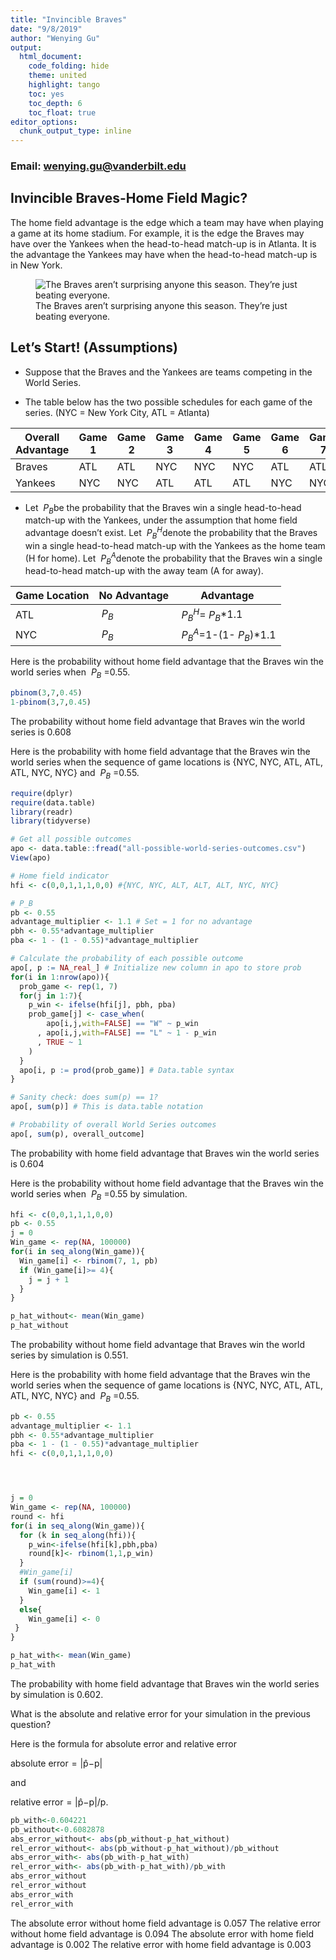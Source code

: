 ```yaml
---
title: "Invincible Braves"
date: "9/8/2019"
author: "Wenying Gu"
output:
  html_document:
    code_folding: hide
    theme: united 
    highlight: tango
    toc: yes
    toc_depth: 6 
    toc_float: true
editor_options: 
  chunk_output_type: inline
---
```

### Email: [wenying.gu@vanderbilt.edu]()

## Invincible Braves-Home Field Magic?
The home field advantage is the edge which a team may have when playing a game at its home stadium. For example, it is the edge the Braves may have over the Yankees when the head-to-head match-up is in Atlanta. It is the advantage the Yankees may have when the head-to-head match-up is in New York.

![The Braves aren’t surprising anyone this season. They’re just beating everyone.](C:\Users\user\Desktop\Braves.png)

## Let's Start! (Assumptions)
* Suppose that the Braves and the Yankees are teams competing in the World Series.

* The table below has the two possible schedules for each game of the series. (NYC = New York City, ATL = Atlanta)


Overall Advantage | Game 1 | Game 2 | Game 3 | Game 4 | Game 5 | Game 6 | Game 7 
---------|----|----|----|----|----|----|----
Braves   | ATL| ATL| NYC| NYC| NYC| ATL| ATL
Yankees  | NYC| NYC| ATL| ATL| ATL| NYC| NYC

* Let $\ P_{B}$be the probability that the Braves win a single head-to-head match-up with the Yankees, under the assumption that home field advantage doesn’t exist. Let $\ P_{B}^H$denote the probability that the Braves win a single head-to-head match-up with the Yankees as the home team (H for home). Let $\ P_{B}^A$denote the probability that the Braves win a single head-to-head match-up with the away team (A for away).

Game Location | No Advantage | Advantage 
---------|---------|--------------------------------
ATL      |$\ P_{B}$| $\ P_{B}^H$=$\ P_{B}$*1.1
NYC      |$\ P_{B}$| $\ P_{B}^A$=1-(1-$\ P_{B}$)*1.1

Here is the probability without home field advantage that the Braves win the world series when $\ P_{B}$ =0.55.  

```r
pbinom(3,7,0.45)
1-pbinom(3,7,0.45)
```
The probability without home field advantage that Braves win the world series is 0.608

Here is the probability with home field advantage that the Braves win the world series when the sequence of game locations is {NYC, NYC, ATL, ATL, ATL, NYC, NYC} and $\ P_{B}$ =0.55.  

```r
require(dplyr)
require(data.table)
library(readr)
library(tidyverse)

# Get all possible outcomes
apo <- data.table::fread("all-possible-world-series-outcomes.csv")
View(apo)

# Home field indicator
hfi <- c(0,0,1,1,1,0,0) #{NYC, NYC, ALT, ALT, ALT, NYC, NYC}

# P_B
pb <- 0.55
advantage_multiplier <- 1.1 # Set = 1 for no advantage
pbh <- 0.55*advantage_multiplier
pba <- 1 - (1 - 0.55)*advantage_multiplier

# Calculate the probability of each possible outcome
apo[, p := NA_real_] # Initialize new column in apo to store prob
for(i in 1:nrow(apo)){
  prob_game <- rep(1, 7)
  for(j in 1:7){
    p_win <- ifelse(hfi[j], pbh, pba)
    prob_game[j] <- case_when(
        apo[i,j,with=FALSE] == "W" ~ p_win
      , apo[i,j,with=FALSE] == "L" ~ 1 - p_win
      , TRUE ~ 1
    )
  }
  apo[i, p := prod(prob_game)] # Data.table syntax
}

# Sanity check: does sum(p) == 1?
apo[, sum(p)] # This is data.table notation

# Probability of overall World Series outcomes
apo[, sum(p), overall_outcome]
```
The probability with home field advantage that Braves win the world series is 0.604


Here is the probability without home field advantage that the Braves win the world series when $\ P_{B}$ =0.55 by simulation.

```r

hfi <- c(0,0,1,1,1,0,0)
pb <- 0.55
j = 0
Win_game <- rep(NA, 100000)
for(i in seq_along(Win_game)){
  Win_game[i] <- rbinom(7, 1, pb)
  if (Win_game[i]>= 4){
    j = j + 1
  }
}

p_hat_without<- mean(Win_game)
p_hat_without

```
The probability without home field advantage that Braves win the world series by simulation is 0.551.


Here is the probability with home field advantage that the Braves win the world series when the sequence of game locations is {NYC, NYC, ATL, ATL, ATL, NYC, NYC} and $\ P_{B}$ =0.55.  

```r
pb <- 0.55
advantage_multiplier <- 1.1 
pbh <- 0.55*advantage_multiplier
pba <- 1 - (1 - 0.55)*advantage_multiplier
hfi <- c(0,0,1,1,1,0,0)




j = 0
Win_game <- rep(NA, 100000)
round <- hfi
for(i in seq_along(Win_game)){
  for (k in seq_along(hfi)){
    p_win<-ifelse(hfi[k],pbh,pba)
    round[k]<- rbinom(1,1,p_win)
  }
  #Win_game[i]
  if (sum(round)>=4){
    Win_game[i] <- 1
  }
  else{
    Win_game[i] <- 0 
 }
}

p_hat_with<- mean(Win_game)
p_hat_with
```
The probability with home field advantage that Braves win the world series by simulation is 0.602.


What is the absolute and relative error for your simulation in the previous question?

Here is the formula for absolute error and relative error

absolute error = |p̂−p|

and

relative error = |p̂−p|/p.

```r
pb_with<-0.604221
pb_without<-0.6082878
abs_error_without<- abs(pb_without-p_hat_without)
rel_error_without<- abs(pb_without-p_hat_without)/pb_without
abs_error_with<- abs(pb_with-p_hat_with)
rel_error_with<- abs(pb_with-p_hat_with)/pb_with
abs_error_without
rel_error_without
abs_error_with
rel_error_with
```
The absolute error without home field advantage is 0.057
The relative error without home field advantage is 0.094
The absolute error with home field advantage is 0.002
The relative error with home field advantage is 0.003

